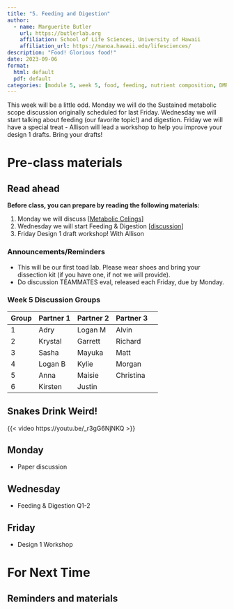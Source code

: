 ```yaml
---
title: "5. Feeding and Digestion"
author:
  - name: Marguerite Butler  
    url: https://butlerlab.org
    affiliation: School of Life Sciences, University of Hawaii
    affiliation_url: https://manoa.hawaii.edu/lifesciences/
description: "Food! Glorious food!"
date: 2023-09-06
format: 
  html: default 
  pdf: default
categories: [module 5, week 5, food, feeding, nutrient composition, DMR, digestion, herbivores, fermentation ]
---
```


This week will be a little odd. Monday we will do the Sustained metabolic scope discussion originally scheduled for last Friday. Wednesday we will start talking about feeding (our favorite topic!) and digestion. Friday we will have a special treat - Allison will lead a workshop to help you improve your design 1 drafts.  Bring your drafts!  

# Pre-class materials 

::: callout-note
## Read ahead

**Before class, you can prepare by reading the following materials:**

1. Monday we will discuss \[[Metabolic Celings](../../discussions/Discussion-Week4-metabolic-ceiling.pdf)\] 
2. Wednesday we will start Feeding & Digestion \[[discussion](../../discussions/Discussion-Week5-feeding&digestion.pdf)\]
3. Friday Design 1 draft workshop! With Allison
:::

### Announcements/Reminders

-  This will be our first toad lab. Please wear shoes and bring your dissection kit (if you have one, if not we will provide).
-  Do discussion TEAMMATES eval, released each Friday, due by Monday.

### Week 5 Discussion Groups

| Group | Partner 1 | Partner 2 | Partner 3 |
|----|----|----|----|----|
| 1 |Adry| Logan M  | Alvin |
| 2 |  Krystal  |  Garrett | Richard |
| 3 | Sasha |  Mayuka | Matt |
| 4 | Logan B  | Kylie  | Morgan |
| 5 |  Anna | Maisie  | Christina |
| 6 |  Kirsten  | Justin  |  |

## Snakes Drink Weird!

{{< video https://youtu.be/_r3gG6NjNKQ >}}

## Monday
   
- Paper discussion

## Wednesday

- Feeding & Digestion Q1-2

## Friday 

- Design 1 Workshop


# For Next Time



::: callout-note
## Reminders and materials

:::


